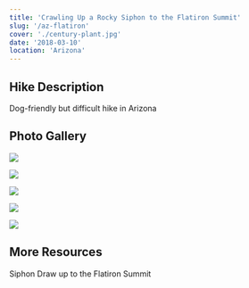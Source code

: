 ```yaml
---
title: 'Crawling Up a Rocky Siphon to the Flatiron Summit'
slug: '/az-flatiron'
cover: './century-plant.jpg'
date: '2018-03-10'
location: 'Arizona'
---
```


## Hike Description

Dog-friendly but difficult hike in Arizona

## Photo Gallery

![](./entrance.jpg)

![](./valley-view.jpg)

![](./century-plant.jpg)

![](./water-break.jpg)

![](./century-plant2.jpg)

## More Resources

Siphon Draw up to the Flatiron Summit

